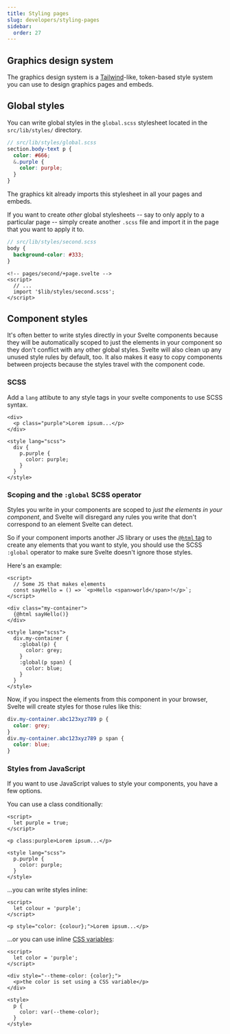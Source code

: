 ```yaml
---
title: Styling pages
slug: developers/styling-pages
sidebar:
  order: 27
---
```




## Graphics design system

The graphics design system is a [Tailwind](https://tailwindcss.com/docs/)-like, token-based style system you can use to design graphics pages and embeds.

<LinkCard
  title="Reuters graphics styles"
  color="var(--sl-color-green)"
  icon="open-book"
  href="https://reuters-graphics.github.io/graphics-components/?path=/docs/styles-intro--docs"
  target="_blank"
/>

## Global styles

You can write global styles in the `global.scss` stylesheet located in the `src/lib/styles/` directory.

```scss
// src/lib/styles/global.scss
section.body-text p {
  color: #666;
  &.purple {
    color: purple;
  }
}
```

The graphics kit already imports this stylesheet in all your pages and embeds.

If you want to create _other_ global stylesheets -- say to only apply to a particular page -- simply create another `.scss` file and import it in the page that you want to apply it to.

```scss
// src/lib/styles/second.scss
body {
  background-color: #333;
}
```

```svelte
<!-- pages/second/+page.svelte -->
<script>
  // ...
  import '$lib/styles/second.scss';
</script>
```

## Component styles

It's often better to write styles directly in your Svelte components because they will be automatically scoped to just the elements in your component so they don't conflict with any other global styles. Svelte will also clean up any unused style rules by default, too. It also makes it easy to copy components between projects because the styles travel with the component code.


<LinkCard
  icon="seti:svelte"
  color="#f96743"
  title="Svelte: Scoped styling"
  target='_blank'
  href="https://svelte.dev/docs/kit/routing"
/>

### SCSS

Add a `lang` attibute to any style tags in your svelte components to use SCSS syntax.

```svelte
<div>
  <p class="purple">Lorem ipsum...</p>
</div>

<style lang="scss">
  div {
    p.purple {
      color: purple;
    }
  }
</style>
```

### Scoping and the `:global` SCSS operator

Styles you write in your components are scoped to _just the elements in your component_, and Svelte will disregard any rules you write that don't correspond to an element Svelte can detect.

So if your component imports another JS library or uses the [`@html` tag](https://svelte.dev/docs/svelte/@html) to create any elements that you want to style, you should use the SCSS `:global` operator to make sure Svelte doesn't ignore those styles.

Here's an example:

```svelte
<script>
  // Some JS that makes elements
  const sayHello = () => `<p>Hello <span>world</span>!</p>`;
</script>

<div class="my-container">
  {@html sayHello()}
</div>

<style lang="scss">
  div.my-container {
    :global(p) {
      color: grey;
    }
    :global(p span) {
      color: blue;
    }
  }
</style>
```

Now, if you inspect the elements from this component in your browser, Svelte will create styles for those rules like this:

```css
div.my-container.abc123xyz789 p {
  color: grey;
}
div.my-container.abc123xyz789 p span {
  color: blue;
}
```

<LinkCard
  icon="seti:svelte"
  color="#f96743"
  title="Svelte: Global styles"
  target='_blank'
  href="https://svelte.dev/docs/svelte/global-styles"
/>


### Styles from JavaScript

If you want to use JavaScript values to style your components, you have a few options.

You can use a class conditionally:

```svelte
<script>
  let purple = true;
</script>

<p class:purple>Lorem ipsum...</p>

<style lang="scss">
  p.purple {
    color: purple;
  }
</style>
```

<LinkCard
  icon="seti:svelte"
  color="#f96743"
  title="Svelte: Class"
  target='_blank'
  href="https://svelte.dev/docs/svelte/class"
/>

...you can write styles inline:

```svelte
<script>
  let colour = 'purple';
</script>

<p style="color: {colour};">Lorem ipsum...</p>
```

...or you can use inline [CSS variables](https://developer.mozilla.org/en-US/docs/Web/CSS/Using_CSS_custom_properties):

```svelte
<script>
  let color = 'purple';
</script>

<div style="--theme-color: {color};">
  <p>the color is set using a CSS variable</p>
</div>

<style>
  p {
    color: var(--theme-color);
  }
</style>
```
